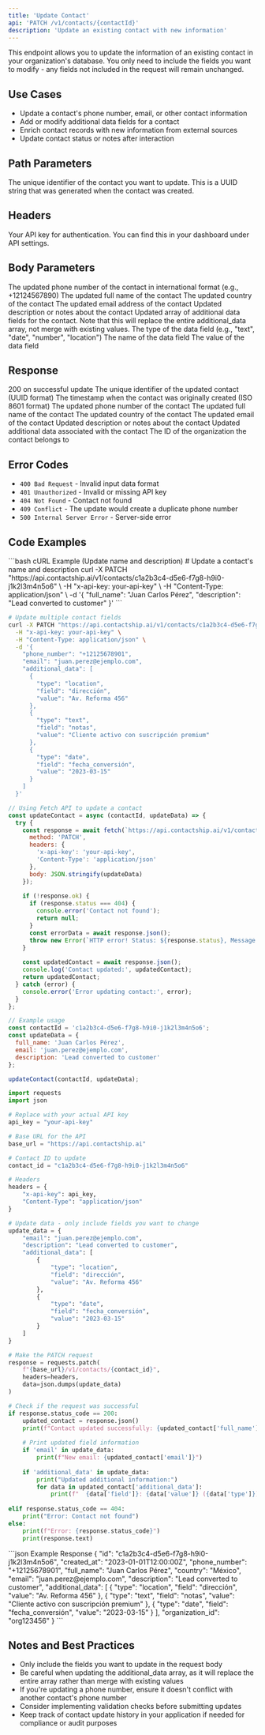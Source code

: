 ```yaml
---
title: 'Update Contact'
api: 'PATCH /v1/contacts/{contactId}'
description: 'Update an existing contact with new information'
---
```


This endpoint allows you to update the information of an existing contact in your organization's database. You only need to include the fields you want to modify - any fields not included in the request will remain unchanged.

## Use Cases

- Update a contact's phone number, email, or other contact information
- Add or modify additional data fields for a contact
- Enrich contact records with new information from external sources
- Update contact status or notes after interaction

## Path Parameters

<ParamField path="contactId" type="string" required>
  The unique identifier of the contact you want to update. This is a UUID string that was generated when the contact was created.
</ParamField>

## Headers

<ParamField header="x-api-key" type="string" required>
  Your API key for authentication. You can find this in your dashboard under API settings.
</ParamField>


## Body Parameters

<ParamField body="phone_number" type="string">
  The updated phone number of the contact in international format (e.g., +12124567890)
</ParamField>

<ParamField body="full_name" type="string">
  The updated full name of the contact
</ParamField>

<ParamField body="country" type="string">
  The updated country of the contact
</ParamField>

<ParamField body="email" type="string">
  The updated email address of the contact
</ParamField>

<ParamField body="description" type="string">
  Updated description or notes about the contact
</ParamField>

<ParamField body="additional_data" type="array">
  Updated array of additional data fields for the contact. Note that this will replace the entire additional_data array, not merge with existing values.
  <Expandable title="additional_data object">
    <ParamField body="type" type="string" required>
      The type of the data field (e.g., "text", "date", "number", "location")
    </ParamField>
    <ParamField body="field" type="string" required>
      The name of the data field
    </ParamField>
    <ParamField body="value" type="string" required>
      The value of the data field
    </ParamField>
  </Expandable>
</ParamField>

## Response

<ResponseField name="status code" type="number">
  200 on successful update
</ResponseField>

<ResponseField name="id" type="string">
  The unique identifier of the updated contact (UUID format)
</ResponseField>

<ResponseField name="created_at" type="string">
  The timestamp when the contact was originally created (ISO 8601 format)
</ResponseField>

<ResponseField name="phone_number" type="string">
  The updated phone number of the contact
</ResponseField>

<ResponseField name="full_name" type="string">
  The updated full name of the contact
</ResponseField>

<ResponseField name="country" type="string">
  The updated country of the contact
</ResponseField>

<ResponseField name="email" type="string">
  The updated email of the contact
</ResponseField>

<ResponseField name="description" type="string">
  Updated description or notes about the contact
</ResponseField>

<ResponseField name="additional_data" type="array">
  Updated additional data associated with the contact
</ResponseField>

<ResponseField name="organization_id" type="string">
  The ID of the organization the contact belongs to
</ResponseField>

## Error Codes

- `400 Bad Request` - Invalid input data format
- `401 Unauthorized` - Invalid or missing API key
- `404 Not Found` - Contact not found
- `409 Conflict` - The update would create a duplicate phone number
- `500 Internal Server Error` - Server-side error

## Code Examples

<RequestExample>
```bash cURL Example (Update name and description)
# Update a contact's name and description
curl -X PATCH "https://api.contactship.ai/v1/contacts/c1a2b3c4-d5e6-f7g8-h9i0-j1k2l3m4n5o6" \
  -H "x-api-key: your-api-key" \
  -H "Content-Type: application/json" \
  -d '{
    "full_name": "Juan Carlos Pérez",
    "description": "Lead converted to customer"
  }'
```

```bash cURL Example (Update multiple fields)
# Update multiple contact fields
curl -X PATCH "https://api.contactship.ai/v1/contacts/c1a2b3c4-d5e6-f7g8-h9i0-j1k2l3m4n5o6" \
  -H "x-api-key: your-api-key" \
  -H "Content-Type: application/json" \
  -d '{
    "phone_number": "+12125678901",
    "email": "juan.perez@ejemplo.com",
    "additional_data": [
      {
        "type": "location",
        "field": "dirección",
        "value": "Av. Reforma 456"
      },
      {
        "type": "text",
        "field": "notas",
        "value": "Cliente activo con suscripción premium"
      },
      {
        "type": "date",
        "field": "fecha_conversión",
        "value": "2023-03-15"
      }
    ]
  }'
```

```javascript JavaScript Example
// Using Fetch API to update a contact
const updateContact = async (contactId, updateData) => {
  try {
    const response = await fetch(`https://api.contactship.ai/v1/contacts/${contactId}`, {
      method: 'PATCH',
      headers: {
        'x-api-key': 'your-api-key',
        'Content-Type': 'application/json'
      },
      body: JSON.stringify(updateData)
    });
    
    if (!response.ok) {
      if (response.status === 404) {
        console.error('Contact not found');
        return null;
      }
      const errorData = await response.json();
      throw new Error(`HTTP error! Status: ${response.status}, Message: ${errorData.message || 'Unknown error'}`);
    }
    
    const updatedContact = await response.json();
    console.log('Contact updated:', updatedContact);
    return updatedContact;
  } catch (error) {
    console.error('Error updating contact:', error);
  }
};

// Example usage
const contactId = 'c1a2b3c4-d5e6-f7g8-h9i0-j1k2l3m4n5o6';
const updateData = {
  full_name: 'Juan Carlos Pérez',
  email: 'juan.perez@ejemplo.com',
  description: 'Lead converted to customer'
};

updateContact(contactId, updateData);
```

```python Python Example
import requests
import json

# Replace with your actual API key
api_key = "your-api-key"

# Base URL for the API
base_url = "https://api.contactship.ai"

# Contact ID to update
contact_id = "c1a2b3c4-d5e6-f7g8-h9i0-j1k2l3m4n5o6"

# Headers
headers = {
    "x-api-key": api_key,
    "Content-Type": "application/json"
}

# Update data - only include fields you want to change
update_data = {
    "email": "juan.perez@ejemplo.com",
    "description": "Lead converted to customer",
    "additional_data": [
        {
            "type": "location",
            "field": "dirección",
            "value": "Av. Reforma 456"
        },
        {
            "type": "date",
            "field": "fecha_conversión",
            "value": "2023-03-15"
        }
    ]
}

# Make the PATCH request
response = requests.patch(
    f"{base_url}/v1/contacts/{contact_id}", 
    headers=headers,
    data=json.dumps(update_data)
)

# Check if the request was successful
if response.status_code == 200:
    updated_contact = response.json()
    print(f"Contact updated successfully: {updated_contact['full_name']}")
    
    # Print updated field information
    if 'email' in update_data:
        print(f"New email: {updated_contact['email']}")
    
    if 'additional_data' in update_data:
        print("Updated additional information:")
        for data in updated_contact['additional_data']:
            print(f"  {data['field']}: {data['value']} ({data['type']})")
            
elif response.status_code == 404:
    print("Error: Contact not found")
else:
    print(f"Error: {response.status_code}")
    print(response.text)
```
</RequestExample>

<ResponseExample>
```json Example Response
{
  "id": "c1a2b3c4-d5e6-f7g8-h9i0-j1k2l3m4n5o6",
  "created_at": "2023-01-01T12:00:00Z",
  "phone_number": "+12125678901",
  "full_name": "Juan Carlos Pérez",
  "country": "México",
  "email": "juan.perez@ejemplo.com",
  "description": "Lead converted to customer",
  "additional_data": [
    {
      "type": "location",
      "field": "dirección",
      "value": "Av. Reforma 456"
    },
    {
      "type": "text",
      "field": "notas",
      "value": "Cliente activo con suscripción premium"
    },
    {
      "type": "date",
      "field": "fecha_conversión",
      "value": "2023-03-15"
    }
  ],
  "organization_id": "org123456"
}
```
</ResponseExample>

## Notes and Best Practices

- Only include the fields you want to update in the request body
- Be careful when updating the additional_data array, as it will replace the entire array rather than merge with existing values
- If you're updating a phone number, ensure it doesn't conflict with another contact's phone number
- Consider implementing validation checks before submitting updates
- Keep track of contact update history in your application if needed for compliance or audit purposes